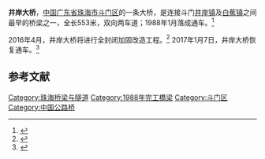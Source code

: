 '''井岸大桥'''，[[中国|中国]][[广东省|广东省]][[珠海市|珠海市]][[斗门区|斗门区]]的一条大桥，是连接斗门[[井岸镇|井岸镇]]及[[白蕉镇|白蕉镇]]之间最早的桥梁之一，全长553米，双向两车道；1988年1月落成通车。<ref>{{Cite web |url=http://gd.sina.com.cn/zh/news/2015-09-10/104036397.html |title=井岸大桥将维修加固 维修资金估算为5274万元 |access-date=2016-03-24 |archive-url=https://web.archive.org/web/20160406020738/http://gd.sina.com.cn/zh/news/2015-09-10/104036397.html |archive-date=2016-04-06 |dead-url=yes }}</ref>

2016年4月，井岸大桥将进行全封闭加固改造工程。<ref>{{Cite web |url=http://zh.house.qq.com/a/20160319/010295.htm |title=斗门井岸大桥4.10起全封闭施工 仅限行人和单车通行 |accessdate=2016-03-24 |archive-date=2019-11-12 |archive-url=https://web.archive.org/web/20191112051142/https://zh.house.qq.com/a/20160319/010295.htm |dead-url=no }}</ref>
2017年1月7日，井岸大桥恢复通车。<ref>{{Cite web |url=http://gd.qq.com/a/20170107/011795.htm |title=珠海斗门井岸大桥今日恢复通车_大粤网_腾讯网 |accessdate=2017-07-12 |archive-date=2019-12-06 |archive-url=https://web.archive.org/web/20191206174018/https://gd.qq.com/a/20170107/011795.htm |dead-url=no }}</ref>

==参考文献==
{{reflist|2}}

{{珠海主要道路}}
[[Category:珠海桥梁与隧道|Category:珠海桥梁与隧道]]
[[Category:1988年完工橋梁|Category:1988年完工橋梁]]
[[Category:斗门区|Category:斗门区]]
[[Category:中国公路桥|Category:中国公路桥]]

{{Bridge-Stub}}